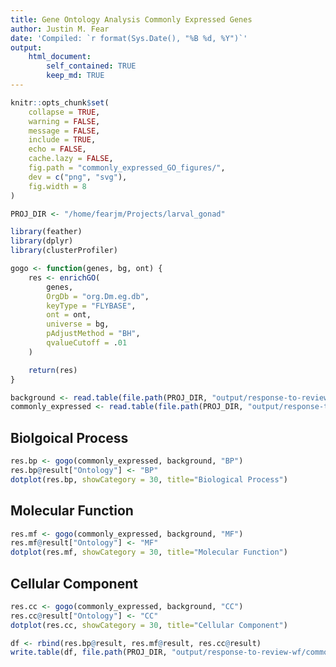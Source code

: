 ```yaml
---
title: Gene Ontology Analysis Commonly Expressed Genes
author: Justin M. Fear
date: 'Compiled: `r format(Sys.Date(), "%B %d, %Y")`'
output: 
    html_document:
        self_contained: TRUE
        keep_md: TRUE
---
```


```r
knitr::opts_chunk$set(
    collapse = TRUE,
    warning = FALSE,
    message = FALSE,
    include = TRUE,
    echo = FALSE,
    cache.lazy = FALSE,
    fig.path = "commonly_expressed_GO_figures/",
    dev = c("png", "svg"),
    fig.width = 8
)
```
```r
PROJ_DIR <- "/home/fearjm/Projects/larval_gonad"
```

```r
library(feather)
library(dplyr)
library(clusterProfiler)
```

```r
gogo <- function(genes, bg, ont) {
    res <- enrichGO(
        genes,
        OrgDb = "org.Dm.eg.db",
        keyType = "FLYBASE",
        ont = ont,
        universe = bg,
        pAdjustMethod = "BH",
        qvalueCutoff = .01
    )

    return(res)
}
```

```r
background <- read.table(file.path(PROJ_DIR, "output/response-to-review-wf/expressed_genes.txt"), stringsAsFactors = F) %>% pull(.)
commonly_expressed <- read.table(file.path(PROJ_DIR, "output/response-to-review-wf/commonly_expressed_genes.txt"), stringsAsFactors = F) %>% pull(.)
```

## Biolgoical Process
```r
res.bp <- gogo(commonly_expressed, background, "BP")
res.bp@result["Ontology"] <- "BP"
dotplot(res.bp, showCategory = 30, title="Biological Process")
```

## Molecular Function
```r
res.mf <- gogo(commonly_expressed, background, "MF")
res.mf@result["Ontology"] <- "MF"
dotplot(res.mf, showCategory = 30, title="Molecular Function")
```

## Cellular Component
```r
res.cc <- gogo(commonly_expressed, background, "CC")
res.cc@result["Ontology"] <- "CC"
dotplot(res.cc, showCategory = 30, title="Cellular Component")
```

```r

df <- rbind(res.bp@result, res.mf@result, res.cc@result)
write.table(df, file.path(PROJ_DIR, "output/response-to-review-wf/commonly_expressed_GO_res.tsv"), row.names = F)
```
